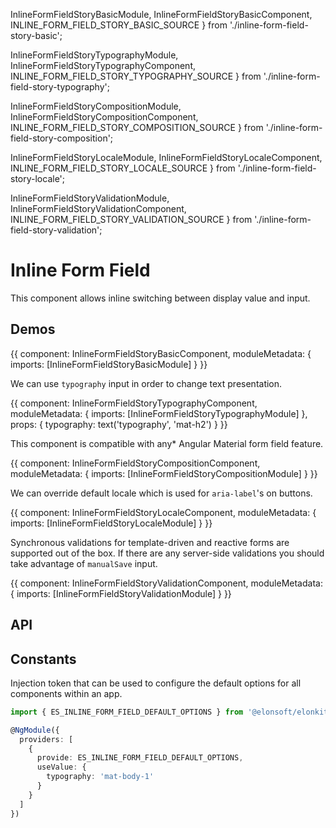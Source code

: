 


  InlineFormFieldStoryBasicModule,
  InlineFormFieldStoryBasicComponent,
  INLINE_FORM_FIELD_STORY_BASIC_SOURCE
} from './inline-form-field-story-basic';

  InlineFormFieldStoryTypographyModule,
  InlineFormFieldStoryTypographyComponent,
  INLINE_FORM_FIELD_STORY_TYPOGRAPHY_SOURCE
} from './inline-form-field-story-typography';

  InlineFormFieldStoryCompositionModule,
  InlineFormFieldStoryCompositionComponent,
  INLINE_FORM_FIELD_STORY_COMPOSITION_SOURCE
} from './inline-form-field-story-composition';

  InlineFormFieldStoryLocaleModule,
  InlineFormFieldStoryLocaleComponent,
  INLINE_FORM_FIELD_STORY_LOCALE_SOURCE
} from './inline-form-field-story-locale';

  InlineFormFieldStoryValidationModule,
  InlineFormFieldStoryValidationComponent,
  INLINE_FORM_FIELD_STORY_VALIDATION_SOURCE
} from './inline-form-field-story-validation';

<Meta title='UI/Inline Form Field' component={ESInlineFormFieldComponent} />

# Inline Form Field

This component allows inline switching between display value and input.

## Demos

<Canvas source={INLINE_FORM_FIELD_STORY_BASIC_SOURCE}>
  <Story name='Basic' height='50px'>
    {{
      component: InlineFormFieldStoryBasicComponent,
      moduleMetadata: {
        imports: [InlineFormFieldStoryBasicModule]
      }
    }}
  </Story>
</Canvas>

We can use `typography` input in order to change text presentation.

<Canvas source={INLINE_FORM_FIELD_STORY_TYPOGRAPHY_SOURCE}>
  <Story name='Typography' height='170px'>
    {{
      component: InlineFormFieldStoryTypographyComponent,
      moduleMetadata: {
        imports: [InlineFormFieldStoryTypographyModule]
      },
      props: {
        typography: text('typography', 'mat-h2')
      }
    }}
  </Story>
</Canvas>

This component is compatible with any\* Angular Material form field feature.

<Canvas source={INLINE_FORM_FIELD_STORY_COMPOSITION_SOURCE}>
  <Story name='Composition' height='380px'>
    {{
      component: InlineFormFieldStoryCompositionComponent,
      moduleMetadata: {
        imports: [InlineFormFieldStoryCompositionModule]
      }
    }}
  </Story>
</Canvas>

We can override default locale which is used for `aria-label`'s on buttons.

<Canvas source={INLINE_FORM_FIELD_STORY_LOCALE_SOURCE}>
  <Story name='Locale' height='50px'>
    {{
      component: InlineFormFieldStoryLocaleComponent,
      moduleMetadata: {
        imports: [InlineFormFieldStoryLocaleModule]
      }
    }}
  </Story>
</Canvas>

Synchronous validations for template-driven and reactive forms are supported out of the box.
If there are any server-side validations you should take advantage of `manualSave` input.

<Canvas source={INLINE_FORM_FIELD_STORY_VALIDATION_SOURCE}>
  <Story name='Validation' height='100px'>
    {{
      component: InlineFormFieldStoryValidationComponent,
      moduleMetadata: {
        imports: [InlineFormFieldStoryValidationModule]
      }
    }}
  </Story>
</Canvas>

## API

<ArgsTable />

## Constants

Injection token that can be used to configure the default options for all components within an app.

```ts
import { ES_INLINE_FORM_FIELD_DEFAULT_OPTIONS } from '@elonsoft/elonkit/ui/inline-form-field';

@NgModule({
  providers: [
    {
      provide: ES_INLINE_FORM_FIELD_DEFAULT_OPTIONS,
      useValue: {
        typography: 'mat-body-1'
      }
    }
  ]
})
```

